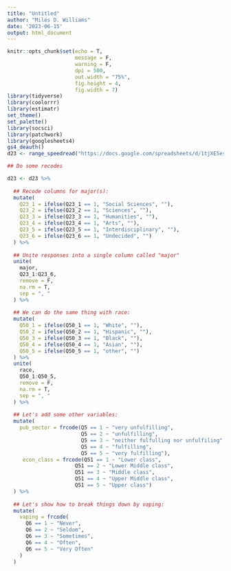 ```yaml
---
title: "Untitled"
author: "Miles D. Williams"
date: '2023-06-15'
output: html_document
---
```


```r
knitr::opts_chunk$set(echo = T,
                      message = F,
                      warning = F,
                      dpi = 500,
                      out.width = "75%",
                      fig.height = 4,
                      fig.width = 7)
library(tidyverse)
library(coolorrr)
library(estimatr)
set_theme()
set_palette()
library(socsci)
library(patchwork)
library(googlesheets4)
gs4_deauth()
d23 <- range_speedread("https://docs.google.com/spreadsheets/d/1tjXE5es_6kXC4HNFGlQL_xMJ80DH14nS7wNP-rd3nME/edit?usp=share_link")

## Do some recodes

d23 <- d23 %>%
  
  ## Recode columns for major(s):
  mutate(
    Q23_1 = ifelse(Q23_1 == 1, "Social Sciences", ""),
    Q23_2 = ifelse(Q23_2 == 1, "Sciences", ""),
    Q23_3 = ifelse(Q23_3 == 1, "Humanities", ""),
    Q23_4 = ifelse(Q23_4 == 1, "Arts", ""),
    Q23_5 = ifelse(Q23_5 == 1, "Interdisciplinary", ""),
    Q23_6 = ifelse(Q23_6 == 1, "Undecided", "")
  ) %>%
  
  ## Unite responses into a single column called "major"
  unite(
    major,
    Q23_1:Q23_6,
    remove = F,
    na.rm = T,
    sep = ", "
  ) %>%
  
  ## We can do the same thing with race:
  mutate(
    Q50_1 = ifelse(Q50_1 == 1, "White", ""),
    Q50_2 = ifelse(Q50_2 == 1, "Hispanic", ""),
    Q50_3 = ifelse(Q50_3 == 1, "Black", ""),
    Q50_4 = ifelse(Q50_4 == 1, "Asian", ""),
    Q50_5 = ifelse(Q50_5 == 1, "other", "")
  ) %>%
  unite(
    race,
    Q50_1:Q50_5,
    remove = F,
    na.rm = T,
    sep = ", "
  ) %>%
  
  ## Let's add some other variables:
  mutate(
    pub_sector = frcode(Q5 == 1 ~ "very unfulfilling",
                        Q5 == 2 ~ "unfulfilling",
                        Q5 == 3 ~ "neither fulfulling nor unfulfiling",
                        Q5 == 4 ~ "fulfilling",
                        Q5 == 5 ~ "very fulfilling"),
     econ_class = frcode(Q51 == 1 ~ "Lower class",
                      Q51 == 2 ~ "Lower Middle class",
                      Q51 == 3 ~ "Middle class",
                      Q51 == 4 ~ "Upper Middle class",
                      Q51 == 5 ~ "Upper class")
  ) %>%
  
  ## Let's show how to break things down by vaping:
  mutate(
    vaping = frcode(
      Q6 == 1 ~ "Never",
      Q6 == 2 ~ "Seldom",
      Q6 == 3 ~ "Sometimes",
      Q6 == 4 ~ "Often",
      Q6 == 5 ~ "Very Often"
    )
  )
```

